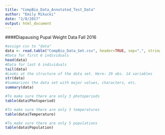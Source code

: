 ```yaml
---
title: "CompBio_Data_Annotated_Test_Data"
author: "Emily Mikucki"
date: "2/8/2017"
output: html_document
---
```

####Diapausing Pupal Weight Data Fall 2016
```r
#assign csv to "data"
data <- read.table("CompBio_Data_Set.csv", header=TRUE, sep=",", stringsAsFactors = F)
#Data for first 6 individuals 
head(data)
#Data for last 6 individuals 
tail(data)
#Looks at the structure of the data set. Here: 29 obs. 14 variables 
str(data)
#Summarizes the data set with major values, characters, etc. 
summary(data)

#To make sure there are only 3 photoperiods
table(data$Photoperiod)

#To make sure there are only 3 temperatures
table(data$Temperature)

#To make sure there are only 5 populations
table(data$Population)

```

